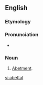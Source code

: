 ==English==

===Etymology===
{{suffix|abet|al|lang=en}}

===Pronunciation===
* {{a|US}} {{IPA|/əˈbɛt.l̩/|lang=en}}

===Noun===
{{en-noun}}

# {{lb|en|rare}} [[abetment|Abetment]].

[[vi:abettal]]